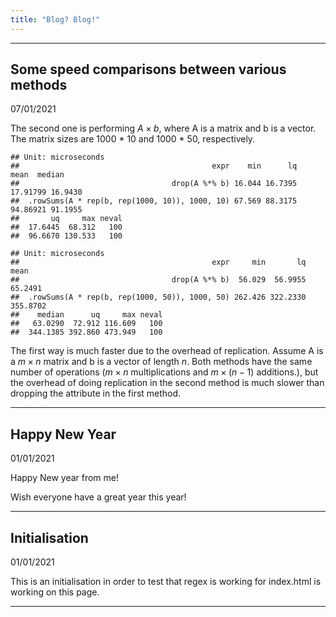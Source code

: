 ```yaml
---
title: "Blog? Blog!"
---
```


***
## Some speed comparisons between various methods
07/01/2021

The second one is performing $A\times b$, where A is a matrix and b is a vector. The
matrix sizes are 1000 * 10 and 1000 * 50, respectively.

```
## Unit: microseconds
##                                           expr    min      lq     mean  median
##                                  drop(A %*% b) 16.044 16.7395 17.91799 16.9430
##  .rowSums(A * rep(b, rep(1000, 10)), 1000, 10) 67.569 88.3175 94.86921 91.1955
##       uq     max neval
##  17.6445  68.312   100
##  96.6670 130.533   100
```

```
## Unit: microseconds
##                                           expr     min       lq     mean
##                                  drop(A %*% b)  56.029  56.9955  65.2491
##  .rowSums(A * rep(b, rep(1000, 50)), 1000, 50) 262.426 322.2330 355.8702
##    median      uq     max neval
##   63.0290  72.912 116.609   100
##  344.1385 392.860 473.949   100
```

The first way is much faster due to the overhead of replication. Assume A is a $m\times n$ matrix and b is a vector of length $n$. Both methods have the same number of operations ($m\times n$ multiplications and $m\times (n - 1)$ additions.), but the overhead of doing replication in the second method is much slower than dropping the attribute in the first method.

***
## Happy New Year
01/01/2021

Happy New year from me!

Wish everyone have a great year this year!

***
## Initialisation
01/01/2021

This is an initialisation in order to test that regex is working for index.html
is working on this page.

***
